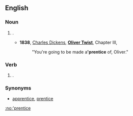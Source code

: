 ==English==
===Noun===
{{en-noun|s}}
#{{obsolete}} {{abbreviation of|[[apprentice]]}}.
#*'''1838''', [[w:Charles Dickens|Charles Dickens]], '''[[w:Oliver Twist|Oliver Twist]]''', Chapter III,
#*:"You're going to be made a''' 'prentice''' of, Oliver."
===Verb===
{{en-verb|'prentic|ing}}
#{{obsolete}} {{abbreviation of|[[apprentice]]}}.
===Synonyms===
*{{sense|noun, verb}} [[apprentice]], [[prentice]]

[[:no:'prentice]]